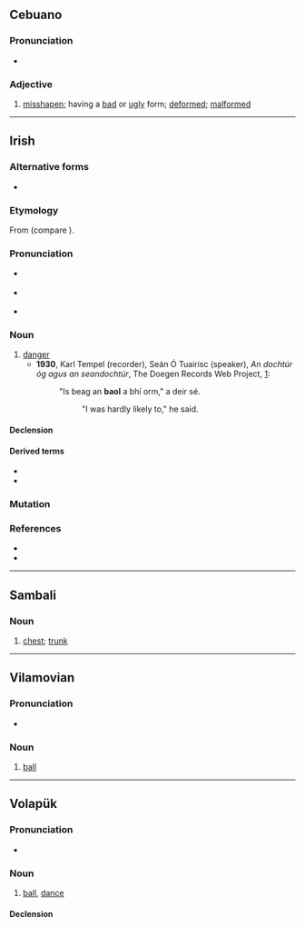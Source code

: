 ==Cebuano==

===Pronunciation===
* {{hyph|ceb|ba|ol}}

===Adjective===
{{head|ceb|adjective}}

# [[misshapen]]; having a [[bad]] or [[ugly]] form; [[deformed]]; [[malformed]]

----

==Irish==

===Alternative forms===
* {{l|ga|baoghal}}

===Etymology===
From {{inh|ga|sga|báegul||unguarded condition, danger, hazard, vulnerability; chance, opportunity (of taking by surprise, inflicting an injury); making a mistake in judgement, etc., liability arising from error (or negligence ?)}} (compare {{cog|gd|baoghal||weirdo; fool, idiot; harm, peril, crisis}}).

===Pronunciation===
* {{a|Munster}} {{IPA|ga|/bˠeːl̪ˠ/}}
* {{a|Connacht}} {{IPA|ga|/bˠiːlˠ/}}
* {{a|Ulster}} {{IPA|ga|/bˠiːlˠ/|/bˠɯːlˠ/|qual2=older}}

===Noun===
{{ga-noun|m|baoil|-}}

# [[danger]]
#* '''1930''', Karl Tempel (recorder), Seán Ó Tuairisc (speaker), ''An dochtúr óg agus an seandochtúr'', The Doegen Records Web Project, [https://doegen.ie/LA_1169g2]:
#*: "Is beag an '''baol''' a bhí orm," a deir sé.
#*:: "I was hardly likely to," he said.

====Declension====
{{ga-decl-m1-nopl|b|aol|aoil}}

====Derived terms====
* {{l|ga|baolach|pos=a||dangerous}}
* {{l|ga|bearna bhaoil||gap of danger}}

===Mutation===
{{ga-mut}}

===References===
* {{R:ga:Ó Dónaill}}
* {{R:DIL|5134|head=báegul}}

----

==Sambali==

===Noun===
{{head|xsb|noun|head=baól}}

# [[chest]]; [[trunk]]

----

==Vilamovian==

===Pronunciation===
* {{audio|wym|Wym-baol (wersja Józefa Gary).ogg|Audio}}

===Noun===
{{wym-noun|f|pl=baola}}

# [[ball]]

----

==Volapük==

===Pronunciation===
* {{IPA|vo|/baˈol/}}

===Noun===
{{vo-noun}}

# [[ball]], [[dance]]

====Declension====
{{vo-decl-noun}}